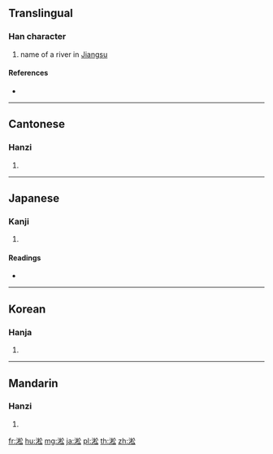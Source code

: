 {{character info/new}}
==Translingual==

===Han character===
{{Han char|rn=85|rad=水|as=08|sn=11|four=38132|canj=EDCI|ids=⿰氵松}}

# name of a river in [[Jiangsu]]

====References====
* {{Han ref|kx=0630.090|dkj=17651|dj=1032.100|hdz=31643.010|uh=6DDE|ud=28126|bh=B253|bd=45651}}

----

==Cantonese==

===Hanzi===
{{yue-hanzi|jyut=|y=sung1}}

# {{defn|lang=yue|sort=水08}}

----

==Japanese==

===Kanji===
{{ja-kanji|grade=|rs=水08}}

# {{defn|lang=ja|sort=水08}}

====Readings====
* {{ja-readings|on=[[しょう]] (shō), [[しゅ]] (shu)|kun=}}

----

==Korean==

===Hanja===
{{ko-hanja|hangeul=[[송]]|eumhun=|rv=song|mr=song|y=song}}

# {{defn|lang=ko|sort=水08}}

----

==Mandarin==

===Hanzi===
{{cmn-hanzi|pin=[[sōng]] ([[song1]])|wg=sung<sup>1</sup>}}

# {{defn|lang=cmn|sort=水08}}

[[fr:淞]]
[[hu:淞]]
[[mg:淞]]
[[ja:淞]]
[[pl:淞]]
[[th:淞]]
[[zh:淞]]
